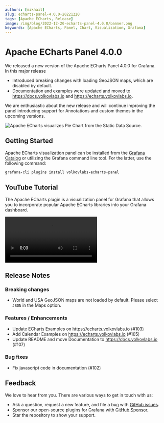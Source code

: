 ```yaml
---
authors: [mikhail]
slug: echarts-panel-4.0.0-20221220
tags: [Apache ECharts, Release]
image: /img/blog/2022-12-20-echarts-panel-4.0.0/banner.png
keywords: [Apache ECharts, Panel, Chart, Visualization, Grafana]
---
```



# Apache ECharts Panel 4.0.0

We released a new version of the Apache ECharts Panel 4.0.0 for Grafana. In this major release

- Introduced breaking changes with loading GeoJSON maps, which are disabled by default.
- Documentation and examples were updated and moved to https://docs.volkovlabs.io and https://echarts.volkovlabs.io.

<!--truncate-->

We are enthusiastic about the new release and will continue improving the panel introducing support for Annotations and custom themes in the upcoming versions.

<Image
  title="Apache ECharts visualizes Pie Chart from the Static Data Source."
  src="/img/blog/2022-12-20-echarts-panel-4.0.0/pie-chart.png"
/>

## Getting Started

Apache ECharts visualization panel can be installed from the [Grafana Catalog](https://grafana.com/grafana/plugins/volkovlabs-echarts-panel/) or utilizing the Grafana command line tool. For the latter, use the following command:

```bash
grafana-cli plugins install volkovlabs-echarts-panel
```

## YouTube Tutorial

The Apache ECharts plugin is a visualization panel for Grafana that allows you to incorporate popular Apache ECharts libraries into your Grafana dashboard.

<Video
  src="https://www.youtube.com/embed/DxqCrBEmrQw"
  title="Apache Echarts panel for Grafana | How to create modern dashboards in Grafana | Echarts Tutorial"
/>

## Release Notes

### Breaking changes

- World and USA GeoJSON maps are not loaded by default. Please select `JSON` in the Maps option.

### Features / Enhancements

- Update ECharts Examples on https://echarts.volkovlabs.io (#103)
- Add Calendar Examples on https://echarts.volkovlabs.io (#105)
- Update README and move Documentation to https://docs.volkovlabs.io (#107)

### Bug fixes

- Fix javascript code in documentation (#102)

## Feedback

We love to hear from you. There are various ways to get in touch with us:

- Ask a question, request a new feature, and file a bug with [GitHub issues](https://github.com/volkovlabs/volkovlabs-echarts-panel/issues/new/choose).
- Sponsor our open-source plugins for Grafana with [GitHub Sponsor](https://github.com/sponsors/VolkovLabs).
- Star the repository to show your support.

